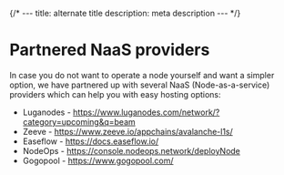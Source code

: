 {/* ---
title: alternate title
description: meta description
--- */}

# Partnered NaaS providers

In case you do not want to operate a node yourself and want a simpler option, we have partnered up with several NaaS (Node-as-a-service) providers which can help you with easy hosting options:

- Luganodes - https://www.luganodes.com/network/?category=upcoming&q=beam
- Zeeve - https://www.zeeve.io/appchains/avalanche-l1s/
- Easeflow - https://docs.easeflow.io/
- NodeOps - https://console.nodeops.network/deployNode
- Gogopool - https://www.gogopool.com/
